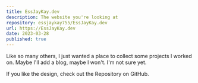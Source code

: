 ```yaml
---
title: EssJayKay.dev
description: The website you're looking at
repository: essjaykay755/EssJayKay.dev
url: https://EssJayKay.dev
date: 2023-03-28
published: true
---
```



Like so many others, I just wanted a place to collect some projects I worked on. Maybe I'll add a blog, maybe I won't. I'm not sure yet.

If you like the design, check out the Repository on GitHub.


